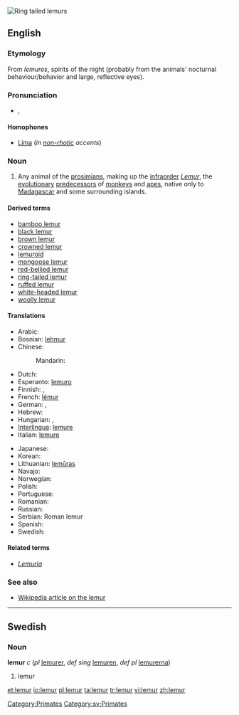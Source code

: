 [[Image:Ring tailed lemurs.jpg|thumb|Ring tailed lemurs]]
{{also|Lemur}}
==English==
{{wikipedia}}

===Etymology===
From {{etyl|la}} ''lemures'', spirits of the night (probably from the animals' nocturnal behaviour/behavior and large, reflective eyes).

===Pronunciation===
* {{IPA|/ˈliːmə(r)/}}, {{SAMPA|/"li:m@(r)/}}
*: {{rhymes|iːmə(r)}}

====Homophones====
* [[Lima]] (''in [[non-rhotic]] accents'')

===Noun===
{{en-noun}}

# Any animal of the [[prosimian]]s, making up the [[infraorder]] ''[[Lemur]]'', the [[evolutionary]] [[predecessor]]s of [[monkey]]s and [[ape]]s, native only to [[Madagascar]] and some surrounding islands.

====Derived terms====
* [[bamboo lemur]]
* [[black lemur]]
* [[brown lemur]]
* [[crowned lemur]]
* [[lemuroid]]
* [[mongoose lemur]]
* [[red-bellied lemur]]
* [[ring-tailed lemur]]
* [[ruffed lemur]]
* [[white-headed lemur]]
* [[woolly lemur]]

====Translations====
{{trans-top|any animal of the prosimians, making up the infraorder Lemuriformes}}
* Arabic: {{t|ar|لیمور|m|tr=limuur|sc=Arab}}
* Bosnian: [[lehmur]] {{m}}
* Chinese:
*: Mandarin: {{t|zh|狐猴|tr=húhóu|sc=Hani}}
* Dutch: {{t-|nl|lemur}}
* Esperanto: [[lemuro]]
* Finnish: {{t-|fi|puoliapina}}, {{t-|fi|maki}}
* French: [[lémur]] {{m}}
* German: {{t+|de|Lemur|m}}, {{t-|de|Lemure|m}}
* Hebrew: {{t-|he|למור|alt=לֶמוּר}}
* Hungarian: {{t-|hu|maki}}, {{t|hu|makimajom}}
* [[Interlingua]]: [[lemure#Interlingua|lemure]]
* Italian: [[lemure#Italian|lemure]] {{m}}
{{trans-mid}}
* Japanese: {{t|ja|キツネザル|tr=kitsunezaru|sc=Jpan}}
* Korean: {{t|ko|여우원숭이|tr=yeou-weonsungi|sc=Kore}}
* Lithuanian: [[lemūras]] {{m}}
* Navajo: {{tø|nv|mágí bitseeʼ noodǫ́zígíí}}
* Norwegian: {{t-|no|lemur|m}}
* Polish: {{t+|pl|lemur}}
* Portuguese: {{t-|pt|lêmure|m}}
* Romanian: {{t-|ro|lemur}}
* Russian: {{t+|ru|лемур|m|tr=lemúr}}
* Serbian: Roman lemur
* Spanish: {{t+|es|lémur}}
* Swedish: {{t-|sv|lemur}}
{{trans-bottom}}

====Related terms====
* ''[[Lemuria]]''

===See also===
* [[w:Lemur|Wikipedia article on the lemur]]

[[Category:Primates]]

----

==Swedish==

===Noun===
'''lemur''' ''c'' (''pl'' [[lemurer]], ''def sing'' [[lemuren]], ''def pl'' [[lemurerna]])

# lemur

[[Category:sv:Primates]]

[[et:lemur]]
[[io:lemur]]
[[pl:lemur]]
[[ta:lemur]]
[[tr:lemur]]
[[vi:lemur]]
[[zh:lemur]]